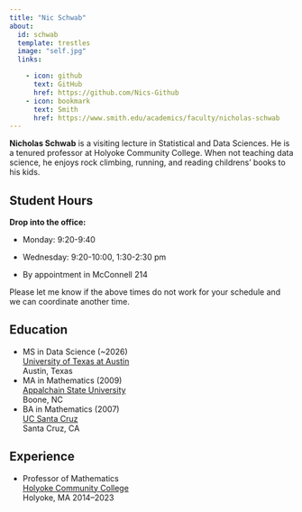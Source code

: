 ```yaml
---
title: "Nic Schwab"
about:
  id: schwab
  template: trestles
  image: "self.jpg"
  links:

    - icon: github
      text: GitHub
      href: https://github.com/Nics-Github
    - icon: bookmark
      text: Smith
      href: https://www.smith.edu/academics/faculty/nicholas-schwab
---
```


**Nicholas Schwab** is a visiting lecture in Statistical and Data Sciences. He is a tenured professor at Holyoke Community College. When not teaching data science, he enjoys rock climbing, running, and reading childrens' books to his kids.

## Student Hours


**Drop into the office:** 

-   Monday: 9:20-9:40

-   Wednesday: 9:20-10:00, 1:30-2:30 pm 

-   By appointment in McConnell 214

    
Please let me know if the above times do not work for your schedule and we can coordinate another time.   

<!-- Google Calendar Appointment Scheduling begin -->
<!-- <link href="https://calendar.google.com/calendar/scheduling-button-script.css" rel="stylesheet"> -->
<!-- <script src="https://calendar.google.com/calendar/scheduling-button-script.js" async></script> -->
<!-- <script> -->
<!-- (function() { -->
<!--   var target = document.currentScript; -->
<!--   window.addEventListener('load', function() { -->
<!--     calendar.schedulingButton.load({ -->
<!--       url: 'https://calendar.google.com/calendar/appointments/schedules/AcZssZ1iIHImPBba_fFowl9qbN1tFoRCcEGTpc1nzat2Hys-0tM-MPbMsMIQQwqtBxSMRV2dcFZ9KIZ2?gv=true', -->
<!--       color: '#039BE5', -->
<!--       label: 'Book an appointment', -->
<!--       target, -->
<!--     }); -->
<!--   }); -->
<!-- })(); -->
<!-- </script> -->
<!-- end Google Calendar Appointment Scheduling -->

## Education

-   MS in Data Science (\~2026)\
    [University of Texas at Austin](https://cdso.utexas.edu/msds)\
    Austin, Texas
-   MA in Mathematics (2009)\
    [Appalchain State University](https://mathsci.appstate.edu/)\
    Boone, NC
-   BA in Mathematics (2007)\
    [UC Santa Cruz](https://www.math.ucsc.edu/)\
    Santa Cruz, CA

## Experience

-   Professor of Mathematics\
    [Holyoke Community College](https://www.hcc.edu)\
    Holyoke, MA 2014--2023
